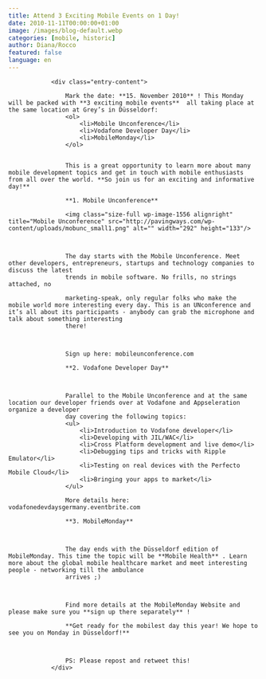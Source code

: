 ```yaml
---
title: Attend 3 Exciting Mobile Events on 1 Day!
date: 2010-11-11T00:00:00+01:00
image: /images/blog-default.webp
categories: [mobile, historic]
author: Diana/Rocco
featured: false
language: en
---
```


				<div class="entry-content">

					Mark the date: **15. November 2010** ! This Monday will be packed with **3 exciting mobile events**  all taking place at the same location at Grey’s in Düsseldorf:
					<ol>
						<li>Mobile Unconference</li>
						<li>Vodafone Developer Day</li>
						<li>MobileMonday</li>
					</ol>
					

					This is a great opportunity to learn more about many mobile development topics and get in touch with mobile enthusiasts from all over the world. **So join us for an exciting and informative day!** 

					**1. Mobile Unconference** 

					<img class="size-full wp-image-1556 alignright" title="Mobile Unconference" src="http://pavingways.com/wp-content/uploads/mobunc_small1.png" alt="" width="292" height="133"/>

					

					The day starts with the Mobile Unconference. Meet other developers, entrepreneurs, startups and technology companies to discuss the latest
					trends in mobile software. No frills, no strings attached, no

					marketing-speak, only regular folks who make the mobile world more interesting every day. This is an UNconference and it’s all about its participants - anybody can grab the microphone and talk about something interesting
					there!

					

					Sign up here: mobileunconference.com

					**2. Vodafone Developer Day** 

					

					Parallel to the Mobile Unconference and at the same location our developer friends over at Vodafone and Appseleration organize a developer
					day covering the following topics:
					<ul>
						<li>Introduction to Vodafone developer</li>
						<li>Developing with JIL/WAC</li>
						<li>Cross Platform development and live demo</li>
						<li>Debugging tips and tricks with Ripple Emulator</li>
						<li>Testing on real devices with the Perfecto Mobile Cloud</li>
						<li>Bringing your apps to market</li>
					</ul>

					More details here: vodafonedevdaysgermany.eventbrite.com

					**3. MobileMonday** 

					

					The day ends with the Düsseldorf edition of MobileMonday. This time the topic will be **Mobile Health** . Learn more about the global mobile healthcare market and meet interesting people - networking till the ambulance
					arrives ;)

					

					Find more details at the MobileMonday Website and please make sure you **sign up there separately** !

					**Get ready for the mobilest day this year! We hope to see you on Monday in Düsseldorf!** 

					

					PS: Please repost and retweet this!
				</div>

